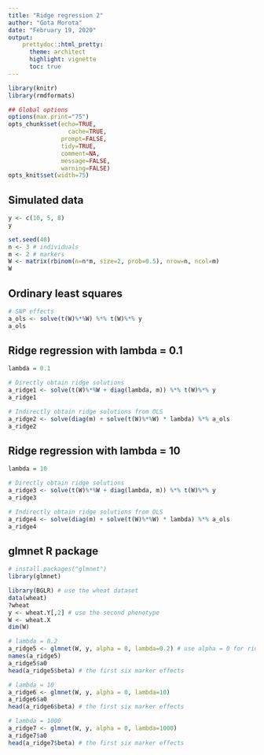 ```yaml
---
title: "Ridge regression 2"
author: "Gota Morota"
date: "February 19, 2020"
output: 
    prettydoc::html_pretty:
      theme: architect
      highlight: vignette
      toc: true
---
```



```r
library(knitr)
library(rmdformats)

## Global options
options(max.print="75")
opts_chunk$set(echo=TRUE,
	             cache=TRUE,
               prompt=FALSE,
               tidy=TRUE,
               comment=NA,
               message=FALSE,
               warning=FALSE)
opts_knit$set(width=75)
```


## Simulated data 
```r
y <- c(10, 5, 8)
y

set.seed(40)
n <- 3 # individuals
m <- 2 # markers 
W <- matrix(rbinom(n=n*m, size=2, prob=0.5), nrow=n, ncol=m)
W
```

## Ordinary least squares 
```r
# SNP effects
a_ols <- solve(t(W)%*%W) %*% t(W)%*% y 
a_ols
```


## Ridge regression with lambda = 0.1
```r
lambda = 0.1

# Directly obtain ridge solutions 
a_ridge1 <- solve(t(W)%*%W + diag(lambda, m)) %*% t(W)%*% y
a_ridge1

# Indirectly obtain ridge solutions from OLS
a_ridge2 <- solve(diag(m) + solve(t(W)%*%W) * lambda) %*% a_ols
a_ridge2
```


## Ridge regression with lambda = 10
```r
lambda = 10

# Directly obtain ridge solutions 
a_ridge3 <- solve(t(W)%*%W + diag(lambda, m)) %*% t(W)%*% y
a_ridge3

# Indirectly obtain ridge solutions from OLS
a_ridge4 <- solve(diag(m) + solve(t(W)%*%W) * lambda) %*% a_ols
a_ridge4
```


## glmnet R package 
```r
# install.packages("glmnet")
library(glmnet)

library(BGLR) # use the wheat dataset
data(wheat)
?wheat
y <- wheat.Y[,2] # use the second phenotype
W <- wheat.X
dim(W)

# lambda = 0.2
a_ridge5 <- glmnet(W, y, alpha = 0, lambda=0.2) # use alpha = 0 for ridge
names(a_ridge5)
a_ridge5$a0
head(a_ridge5$beta) # the first six marker effects

# lambda = 10
a_ridge6 <- glmnet(W, y, alpha = 0, lambda=10) 
a_ridge6$a0
head(a_ridge6$beta) # the first six marker effects

# lambda = 1000
a_ridge7 <- glmnet(W, y, alpha = 0, lambda=1000) 
a_ridge7$a0
head(a_ridge7$beta) # the first six marker effects
```


